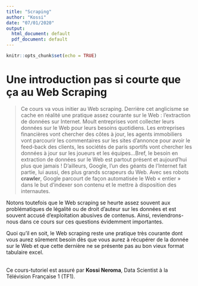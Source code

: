 ```yaml
---
title: "Scraping"
author: "Kossi"
date: "07/01/2020"
output:
  html_document: default
  pdf_document: default
---
```


```r
knitr::opts_chunk$set(echo = TRUE)
```

# Une introduction pas si courte que ça au Web Scraping

> Ce cours va vous initier au Web scraping. Derrière cet anglicisme se cache en réalité une pratique assez courante sur le Web :  l'extraction de données sur Internet. Moult entreprises vont collecter leurs données sur le Web pour leurs besoins quotidiens. Les entreprises financières vont chercher des côtes à jour, les agents immobiliers vont parcourir les commentaires sur les sites d’annonce pour avoir le feed-back des clients, les sociétés de paris sportifs vont chercher les données à jour sur les joueurs et les équipes…Bref, le besoin en extraction de données sur le Web est partout présent et aujourd’hui plus que jamais ! D’ailleurs,  Google, l’un des géants de l’Internet fait partie, lui  aussi, des plus grands scrapeurs du Web. Avec ses robots **crawler**, Google parcourt de façon automatisée le Web « entier » dans le but d'indexer son contenu et le mettre à disposition des internautes.

Notons toutefois que le Web scraping se heurte assez souvent aux problématiques de légalité ou de droit d'auteur sur les données et est souvent accusé d’exploitation abusives de contenus. Ainsi, reviendrons-nous dans ce cours sur ces questions évidemment importantes.


Quoi qu'il en soit, le Web scraping reste une pratique très courante dont vous aurez sûrement besoin dès que vous aurez à récupérer de la donnée sur le Web et que cette dernière ne se présente pas au bon vieux format tabulaire excel.

<br>
Ce cours-tutoriel est assuré par **Kossi Neroma**, Data Scientist à la Télévision Française 1 (TF1).